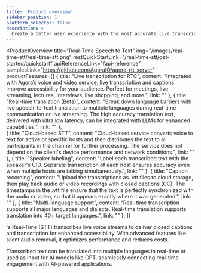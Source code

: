 ```yaml
---
title: 'Product overview'
sidebar_position: 1
platform_selector: false
description: >
  Create a better user experience with the most accurate live transcription and subtitling.
---
```


<ProductOverview
    title="Real-Time Speech to Text"
    img="/images/real-time-stt/real-time-stt.png"
    restQuickStartLink="/real-time-stt/get-started/quickstart"
    apiReferenceLink="/api-reference"
    samplesLink="https://github.com/AgoraIO/agora-rtt-server"
    productFeatures={[
        {
            title: "Live transcription for RTC",
            content: "Integrated with Agora’s voice and video service, live transcription and captions improve accessibility for your audience. Perfect for meetings, live streaming, lectures, interviews, live shopping, and more.",
            link: ""
        },
        {
            title: "Real-time translation (Beta)",
            content: "Break down language barriers with live speech-to-text translation to multiple languages during real-time communication or live streaming. The high accuracy translation text, delivered with ultra low latency, can be integrated with LLMs for enhanced capabilities.",
            link: ""
        },        
        {
            title: "Cloud-based STT",
            content: "Cloud-based service converts voice to text for active or specific hosts and then distributes the text to all participants in the channel for further processing. The service does not depend on the client's device performance and network conditions.",
            link: ""
        },
        {
            title: "Speaker labeling",
            content: "Label each transcribed text with the speaker's UID. Separate transcription of each host ensures accuracy even when multiple hosts are talking simultaneously.",
            link: ""
        },
        {
            title: "Caption recording",
            content: "Upload the transcriptions as .vtt files to cloud storage, then play back audio or video recordings with closed captions (CC). The timestamps in the .vtt file ensure that the text is perfectly synchronized with the audio or video, so that it appears exactly where it was generated.",
            link: ""
        },
        {
            title: "Multi-language support",
            content: "Real-time transcription supports all major languages and dialects. Real-time translation supports translation into 40+ target languages.",
            link: ""
        },
    ]}

>

<Vg k="COMPANY" />'s Real-Time <Vg k="STT" /> (STT) transcribes live voice streams to deliver closed captions and transcription for enhanced accessibility. With advanced features like silent audio removal, it optimizes performance and reduces costs.

Transcribed text can be translated into multiple languages in real-time or used as input for AI models like GPT, seamlessly connecting real-time engagement with AI-powered applications.

</ProductOverview>